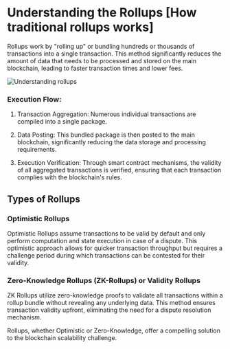 # Understanding the Rollups [How traditional rollups works]

Rollups work by "rolling up" or bundling hundreds or thousands of transactions into a single transaction. This method significantly reduces the amount of data that needs to be processed and stored on the main blockchain, leading to faster transaction times and lower fees.

<img src="/assets/understanding-rollups.png" alt="Understanding rollups" />

### Execution Flow:

1. Transaction Aggregation: Numerous individual transactions are compiled into a single package.

2. Data Posting: This bundled package is then posted to the main blockchain, significantly reducing the data storage and processing requirements.

3. Execution Verification: Through smart contract mechanisms, the validity of all aggregated transactions is verified, ensuring that each transaction complies with the blockchain's rules.

## Types of Rollups

### Optimistic Rollups

Optimistic Rollups assume transactions to be valid by default and only perform computation and state execution in case of a dispute. This optimistic approach allows for quicker transaction throughput but requires a challenge period during which transactions can be contested for their validity.

### Zero-Knowledge Rollups (ZK-Rollups) or Validity Rollups

ZK Rollups utilize zero-knowledge proofs to validate all transactions within a rollup bundle without revealing any underlying data. This method ensures transaction validity upfront, eliminating the need for a dispute resolution mechanism.

Rollups, whether Optimistic or Zero-Knowledge, offer a compelling solution to the blockchain scalability challenge.
